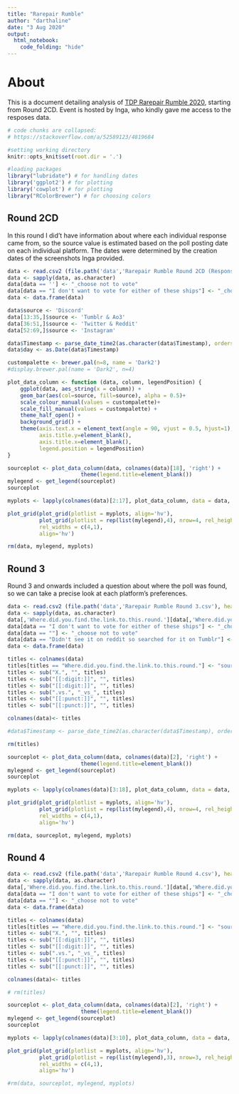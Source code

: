 ```yaml
---
title: "Rarepair Rumble"
author: "darthaline"
date: "3 Aug 2020"
output:
  html_notebook:
    code_folding: "hide"
---
```


# About
This is a document detailing analysis of [TDP Rarepair Rumble 2020](https://tdp-shipping-dock.tumblr.com/rarepair-rumble), starting from Round 2CD. Event is hosted by Inga, who kindly gave me access to the resposes data.

```r
# code chunks are collapsed:
# https://stackoverflow.com/a/52589123/4819684

#setting working directory
knitr::opts_knit$set(root.dir = '.')

#loading packages
library("lubridate") # for handling dates
library('ggplot2') # for plotting
library('cowplot') # for plotting
library("RColorBrewer") # for choosing colors

```

## Round 2CD

In this round I did't have information about where each individual response came from, so the source value is estimated based on the poll posting date on each individual platform. The dates were determined by the creation dates of the screenshots Inga provided.

```r
data <- read.csv2 (file.path('data','Rarepair Rumble Round 2CD (Responses) - Form responses 1.csv'), header = TRUE, sep=',')
data <- sapply(data, as.character)
data[data == ''] <- "_choose not to vote"
data[data == "I don't want to vote for either of these ships"] <- "_choose not to vote"
data <- data.frame(data)

data$source <- 'Discord'
data[13:35,]$source <- 'Tumblr & Ao3'
data[36:51,]$source <- 'Twitter & Reddit'
data[52:69,]$source <- 'Instagram'

data$Timestamp <- parse_date_time2(as.character(data$Timestamp), orders = "%d/%m/%Y %H:%M:%S")
data$day <- as.Date(data$Timestamp)

custompalette <- brewer.pal(n=8, name = 'Dark2')
#display.brewer.pal(name = 'Dark2', n=4)

```

```r

plot_data_column <- function (data, column, legendPosition) {
    ggplot(data, aes_string(x = column)) + 
    geom_bar(aes(col=source, fill=source), alpha = 0.5)+
    scale_colour_manual(values = custompalette)+
    scale_fill_manual(values = custompalette) +
    theme_half_open() +
    background_grid() +
    theme(axis.text.x = element_text(angle = 90, vjust = 0.5, hjust=1),
          axis.title.y=element_blank(),
          axis.title.x=element_blank(),
          legend.position = legendPosition)
}

```

```r

sourceplot <- plot_data_column(data, colnames(data)[18], 'right') + 
                       theme(legend.title=element_blank())
mylegend <- get_legend(sourceplot)
sourceplot

```

```r
myplots <- lapply(colnames(data)[2:17], plot_data_column, data = data, legendPosition = 'none')

plot_grid(plot_grid(plotlist = myplots, align='hv'),
          plot_grid(plotlist = rep(list(mylegend),4), nrow=4, rel_heights = c(1,3,2,3)),
          rel_widths = c(4,1),
          align='hv')

rm(data, mylegend, myplots)

```

## Round 3

Round 3 and onwards included a question about where the poll was found, so we can take a precise look at each platform's preferences.

```r
data <- read.csv2 (file.path('data','Rarepair Rumble Round 3.csv'), header = TRUE, sep=',')
data <- sapply(data, as.character)
data[,'Where.did.you.find.the.link.to.this.round.'][data[,'Where.did.you.find.the.link.to.this.round.'] == '']<- "No Source Provided"
data[data == "I don't want to vote for either of these ships"] <- "_choose not to vote"
data[data == ""] <- "_choose not to vote"
data[data == "Didn't see it on reddit so searched for it on Tumblr"] <- "Tumblr"
data <- data.frame(data)

titles <- colnames(data)
titles[titles == "Where.did.you.find.the.link.to.this.round."] <- "source"
titles <- sub("X.", "", titles)
titles <- sub("[[:digit:]]", "", titles)
titles <- sub("[[:digit:]]", "", titles)
titles <- sub(".vs.", "_vs_", titles)
titles <- sub("[[:punct:]]", "", titles)
titles <- sub("[[:punct:]]", "", titles)

colnames(data)<- titles

#data$Timestamp <- parse_date_time2(as.character(data$Timestamp), orders = "%d/%m/%Y %H:%M:%S")

rm(titles)

```

```r

sourceplot <- plot_data_column(data, colnames(data)[2], 'right') + 
                       theme(legend.title=element_blank())
mylegend <- get_legend(sourceplot)
sourceplot

```

```r

myplots <- lapply(colnames(data)[3:18], plot_data_column, data = data, legendPosition = 'none')

plot_grid(plot_grid(plotlist = myplots, align='hv'),
          plot_grid(plotlist = rep(list(mylegend),4), nrow=4, rel_heights = c(1,3,2,3)),
          rel_widths = c(4,1),
          align='hv')

rm(data, sourceplot, mylegend, myplots)

```

## Round 4

```r
data <- read.csv2 (file.path('data','Rarepair Rumble Round 4.csv'), header = TRUE, sep=',')
data <- sapply(data, as.character)
data[,'Where.did.you.find.the.link.to.this.round.'][data[,'Where.did.you.find.the.link.to.this.round.'] == '']<- "No Source Provided"
data[data == "I don't want to vote for either of these ships"] <- "_choose not to vote"
data[data == ""] <- "_choose not to vote"
data <- data.frame(data)

titles <- colnames(data)
titles[titles == "Where.did.you.find.the.link.to.this.round."] <- "source"
titles <- sub("X.", "", titles)
titles <- sub("[[:digit:]]", "", titles)
titles <- sub("[[:digit:]]", "", titles)
titles <- sub(".vs.", "_vs_", titles)
titles <- sub("[[:punct:]]", "", titles)
titles <- sub("[[:punct:]]", "", titles)

colnames(data)<- titles

# rm(titles)

```

```r

sourceplot <- plot_data_column(data, colnames(data)[2], 'right') + 
                       theme(legend.title=element_blank())
mylegend <- get_legend(sourceplot)
sourceplot

```

```r

myplots <- lapply(colnames(data)[3:10], plot_data_column, data = data, legendPosition = 'none')

plot_grid(plot_grid(plotlist = myplots, align='hv'),
          plot_grid(plotlist = rep(list(mylegend),3), nrow=3, rel_heights = c(1,2,2)),
          rel_widths = c(4,1),
          align='hv')

#rm(data, sourceplot, mylegend, myplots)

```
